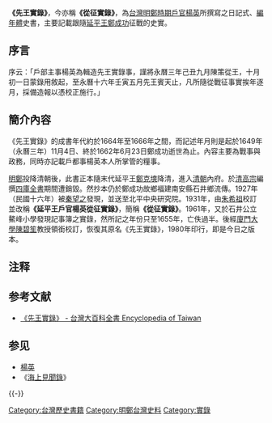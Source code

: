 {{Infobox Hokkien name
| title      = 先王實錄
| hanji      = 先王實錄
| poj        = Sian-ông Si̍t-lio̍k
| sinbhundzi = 
| hanlo      = 
| tl         = Sian-ông Si̍t-lio̍k
| bp         = 
| hongim     = 
| hokkienipa = 
| lm         = 
| image      = 
| image_size = 
| caption    = 
}}

'''《先王實錄》'''，今亦稱'''《從征實錄》'''，為[[台灣明鄭時期|台灣明鄭時期]][[戶部|戶官]][[楊英_(台灣)|楊英]]所撰寫之日記式、[[編年體|編年體]]史書，主要記載跟隨[[延平王|延平王]][[鄭成功|鄭成功]]征戰的史實。{{NoteTag|此書於1664年至1666年間，由鄭成功時期的戶官楊英編纂、集匯而成；此時延平王鄭成功已薨，故謂本書為《先王實錄》。}}

== 序言 ==
序云：「戶部主事楊英為輯造先王實錄事，謹將永曆三年己丑九月陳策從王，十月初一日蒙錄用敘起，至永曆十六年壬寅五月先王賓天止，凡所隨從戰征事實挨年逐月，採備造報以憑校正施行。」

== 簡介內容 ==
《先王實錄》的成書年代約於1664年至1666年之間，而記述年月則是起於1649年（永曆三年）11月4日、終於1662年6月23日鄭成功逝世為止。內容主要為戰事與政務，同時亦記載戶都事楊英本人所掌管的糧事。

[[明鄭|明鄭]]投降清朝後，此書正本隨末代延平王[[鄭克塽|鄭克塽]]降清，進入[[清朝|清朝]]內府。於[[清高宗|清高宗]]編撰[[四庫全書|四庫全書]]期間遭銷毀。然抄本仍於鄭成功故鄉福建南安縣石井鄉流傳。1927年（民國十六年）被[[秦望之|秦望之]]發現，並送至北平中央研究院。1931年，由[[朱希祖|朱希祖]]校訂並改稱'''《延平王戶官楊英從征實錄》'''，簡稱'''《從征實錄》'''。1961年，又於石井公立鰲峰小學發現記事簿之實錄，然所記之年份只至1655年，亡佚過半。後經[[廈門大學|廈門大學]][[陳碧笙|陳碧笙]]教授領銜校訂，恢復其原名《先王實錄》，1980年印行，即是今日之版本。

== 注释 ==
{{NoteFoot}}

== 参考文献 ==
{{Wikisource|先王實錄}}
{{Reflist}}
*[http://nrch.culture.tw/twpedia.aspx?id=3535 《先王實錄》 - 台灣大百科全書 Encyclopedia of Taiwan]{{Wayback|url=http://nrch.culture.tw/twpedia.aspx?id=3535 |date=20160307084204 }}

== 参见 ==
{{Portal box|台湾|历史|书籍}}
* [[楊英_(台灣)|楊英]]
* 《[[海上見聞錄|海上見聞錄]]》

{{-}}
{{台灣古代書籍}}

[[Category:台灣歷史書籍|Category:台灣歷史書籍]]
[[Category:明鄭台灣史料|Category:明鄭台灣史料]]
[[Category:實錄|Category:實錄]]